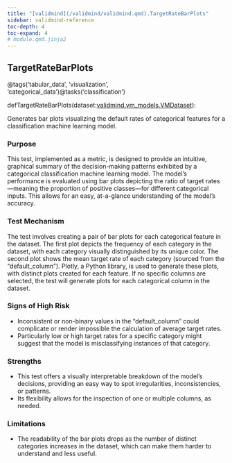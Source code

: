 ```yaml
---
title: "[validmind](/validmind/validmind.qmd).TargetRateBarPlots"
sidebar: validmind-reference
toc-depth: 4
toc-expand: 4
# module.qmd.jinja2
---
```


<!-- function.qmd.jinja2 -->

## TargetRateBarPlots<span class="suffix"></span>

<!-- signatures.jinja2 -->

::: {.signature}

<span class="decorators"><span class="decorator">@<span class="n">tags(<span class="s">'tabular_data'</span>, <span class="s">'visualization'</span>, <span class="s">'categorical_data'</span>)</span></span><span class="decorator">@<span class="n">tasks(<span class="s">'classification'</span>)</span></span></span>

<span class="kw">def</span><span class="name">TargetRateBarPlots</span>(<span class="param"><span class="n">dataset</span><span class="p">:</span><a href="/validmind/validmind/vm_models.qmd#vmdataset">validmind.vm_models.VMDataset</a></span>):

:::

<!-- docstring.jinja2 -->

Generates bar plots visualizing the default rates of categorical features for a classification machine learning model.

### Purpose

This test, implemented as a metric, is designed to provide an intuitive, graphical summary of the decision-making patterns exhibited by a categorical classification machine learning model. The model's performance is evaluated using bar plots depicting the ratio of target rates—meaning the proportion of positive classes—for different categorical inputs. This allows for an easy, at-a-glance understanding of the model's accuracy.

### Test Mechanism

The test involves creating a pair of bar plots for each categorical feature in the dataset. The first plot depicts the frequency of each category in the dataset, with each category visually distinguished by its unique color. The second plot shows the mean target rate of each category (sourced from the "default_column"). Plotly, a Python library, is used to generate these plots, with distinct plots created for each feature. If no specific columns are selected, the test will generate plots for each categorical column in the dataset.

### Signs of High Risk

- Inconsistent or non-binary values in the "default_column" could complicate or render impossible the calculation of average target rates.
- Particularly low or high target rates for a specific category might suggest that the model is misclassifying instances of that category.

### Strengths

- This test offers a visually interpretable breakdown of the model's decisions, providing an easy way to spot irregularities, inconsistencies, or patterns.
- Its flexibility allows for the inspection of one or multiple columns, as needed.

### Limitations

- The readability of the bar plots drops as the number of distinct categories increases in the dataset, which can make them harder to understand and less useful.

